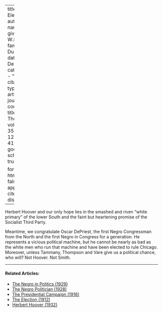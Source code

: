 
---
title: 'The Election'
author:
  - name:
      given: W.E.B.
      family: Du Bois
date: Dec. 1928
categories: 
  - ""
citation: 
  type: article-journal
  container-title: The Crisis
  volume: 35
  issue: 12
  page: 418, 427
google-scholar: true

format:
  html:
    toc: false
    appendix-cite-as: display
---



Herbert Hoover and our only hope lies in the smashed and riven "white primary" of the lower South and the faint but heartening promise of the Socialist Third Party. 

Meantime, we congratulate Oscar DePriest, the first Negro Congressman from the North and the first Negro in Congress for a generation. He represents a vicious political machine, but he cannot be nearly as bad as the white men who run that machine and have been elected to rule Chicago. Moreover, unless Tammany, Thompson and Vare give us a political chance, who will? Not Hoover. Not Smith. 

<!-- Similar articles start here -->

<hr>
#### Related Articles:

* [The Negro in Politics (1929)](/Volumes/36/11/negro_in_politics.html)
* [The Negro Politician (1928)](/Volumes/35/05/negro_politician.html)
* [The Presidential Campaign (1916)](/Volumes/12/06/presidential_campaign.html)
* [The Election (1912)](/Volumes/05/02/the_election.html)
* [Herbert Hoover (1932)](/Volumes/39/11/herbert_hoover.html)

<!-- Similar articles end here -->